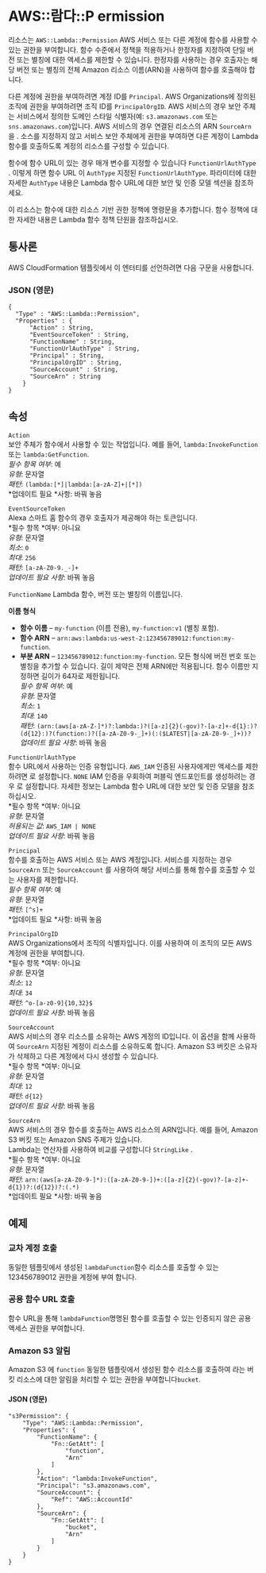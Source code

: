 # AWS::람다::P ermission

리소스는 `AWS::Lambda::Permission` AWS 서비스 또는 다른 계정에 함수를 사용할 수 있는 권한을 부여합니다. 함수 수준에서 정책을 적용하거나 한정자를 지정하여 단일 버전 또는 별칭에 대한 액세스를 제한할 수 있습니다. 한정자를 사용하는 경우 호출자는 해당 버전 또는 별칭의 전체 Amazon 리소스 이름(ARN)을 사용하여 함수를 호출해야 합니다.

다른 계정에 권한을 부여하려면 계정 ID를 `Principal`. AWS Organizations에 정의된 조직에 권한을 부여하려면 조직 ID를 `PrincipalOrgID`. AWS 서비스의 경우 보안 주체는 서비스에서 정의한 도메인 스타일 식별자(예: `s3.amazonaws.com` 또는 `sns.amazonaws.com`)입니다. AWS 서비스의 경우 연결된 리소스의 ARN `SourceArn` 을 . 소스를 지정하지 않고 서비스 보안 주체에게 권한을 부여하면 다른 계정이 Lambda 함수를 호출하도록 계정의 리소스를 구성할 수 있습니다.

함수에 함수 URL이 있는 경우 매개 변수를 지정할 수 있습니다 `FunctionUrlAuthType` . 이렇게 하면 함수 URL 이 `AuthType` 지정된 `FunctionUrlAuthType`. 파라미터에 대한 자세한 `AuthType` 내용은 Lambda 함수 URL에 대한 보안 및 인증 모델 섹션을 참조하세요.

이 리소스는 함수에 대한 리소스 기반 권한 정책에 명령문을 추가합니다. 함수 정책에 대한 자세한 내용은 Lambda 함수 정책 단원을 참조하십시오.

## 통사론

AWS CloudFormation 템플릿에서 이 엔터티를 선언하려면 다음 구문을 사용합니다.

### JSON (영문)

```
{
  "Type" : "AWS::Lambda::Permission",
  "Properties" : {
      "Action" : String,
      "EventSourceToken" : String,
      "FunctionName" : String,
      "FunctionUrlAuthType" : String,
      "Principal" : String,
      "PrincipalOrgID" : String,
      "SourceAccount" : String,
      "SourceArn" : String
    }
}
```

## 속성

`Action`  
보안 주체가 함수에서 사용할 수 있는 작업입니다. 예를 들어, `lambda:InvokeFunction` 또는 `lambda:GetFunction`.  
_필수 항목 여부_: 예  
_유형_: 문자열  
_패턴_: `(lambda:[*]|lambda:[a-zA-Z]+|[*])`  
*업데이트 필요 *사항: 바꿔 놓음

`EventSourceToken`  
Alexa 스마트 홈 함수의 경우 호출자가 제공해야 하는 토큰입니다.  
*필수 항목 *여부: 아니요  
_유형_: 문자열  
_최소_: `0`  
_최대_: `256`  
_패턴_: `[a-zA-Z0-9._-]+`  
_업데이트 필요 사항_: 바꿔 놓음

`FunctionName` Lambda 함수, 버전 또는 별칭의 이름입니다.

**이름 형식**

- **함수 이름** – `my-function` (이름 전용), `my-function:v1` (별칭 포함).
- **함수 ARN** – `arn:aws:lambda:us-west-2:123456789012:function:my-function`.
- **부분 ARN** – `123456789012:function:my-function`.
  모든 형식에 버전 번호 또는 별칭을 추가할 수 있습니다. 길이 제약은 전체 ARN에만 적용됩니다. 함수 이름만 지정하면 길이가 64자로 제한됩니다.  
  _필수 항목 여부_: 예  
  _유형_: 문자열  
  _최소_: `1`  
  _최대_: `140`  
  _패턴_: `(arn:(aws[a-zA-Z-]*)?:lambda:)?([a-z]{2}(-gov)?-[a-z]+-d{1}:)?(d{12}:)?(function:)?([a-zA-Z0-9-_]+)(:($LATEST|[a-zA-Z0-9-_]+))?`  
  _업데이트 필요 사항_: 바꿔 놓음

`FunctionUrlAuthType`  
함수 URL에서 사용하는 인증 유형입니다. `AWS_IAM` 인증된 사용자에게만 액세스를 제한하려면 로 설정합니다. `NONE` IAM 인증을 우회하여 퍼블릭 엔드포인트를 생성하려는 경우 로 설정합니다. 자세한 정보는 Lambda 함수 URL에 대한 보안 및 인증 모델을 참조하십시오.  
*필수 항목 *여부: 아니요  
_유형_: 문자열  
_허용되는 값_: `AWS_IAM | NONE`  
_업데이트 필요 사항_: 바꿔 놓음

`Principal`  
함수를 호출하는 AWS 서비스 또는 AWS 계정입니다. 서비스를 지정하는 경우 `SourceArn` 또는 `SourceAccount` 를 사용하여 해당 서비스를 통해 함수를 호출할 수 있는 사용자를 제한합니다.  
_필수 항목 여부_: 예  
_유형_: 문자열  
_패턴_: `[^s]+`  
*업데이트 필요 *사항: 바꿔 놓음

`PrincipalOrgID`  
AWS Organizations에서 조직의 식별자입니다. 이를 사용하여 이 조직의 모든 AWS 계정에 권한을 부여합니다.  
*필수 항목 *여부: 아니요  
_유형_: 문자열  
_최소_: `12`  
_최대_: `34`  
_패턴_: `^o-[a-z0-9]{10,32}$`  
_업데이트 필요 사항_: 바꿔 놓음

`SourceAccount`  
AWS 서비스의 경우 리소스를 소유하는 AWS 계정의 ID입니다. 이 옵션을 함께 사용하여 `SourceArn` 지정된 계정이 리소스를 소유하도록 합니다. Amazon S3 버킷은 소유자가 삭제하고 다른 계정에서 다시 생성할 수 있습니다.  
*필수 항목 *여부: 아니요  
_유형_: 문자열  
_최대_: `12`  
_패턴_: `d{12}`  
_업데이트 필요 사항_: 바꿔 놓음

`SourceArn`  
AWS 서비스의 경우 함수를 호출하는 AWS 리소스의 ARN입니다. 예를 들어, Amazon S3 버킷 또는 Amazon SNS 주제가 있습니다.  
Lambda는 연산자를 사용하여 비교를 구성합니다 `StringLike` .  
*필수 항목 *여부: 아니요  
_유형_: 문자열  
_패턴_: `arn:(aws[a-zA-Z0-9-]*):([a-zA-Z0-9-])+:([a-z]{2}(-gov)?-[a-z]+-d{1})?:(d{12})?:(.*)`  
*업데이트 필요 *사항: 바꿔 놓음

## 예제

### 교차 계정 호출

동일한 템플릿에서 생성된 `lambdaFunction`함수 리소스를 호출할 수 있는 123456789012 권한을 계정에 부여 합니다.

### 공용 함수 URL 호출

함수 URL을 통해 `lambdaFunction`명명된 함수를 호출할 수 있는 인증되지 않은 공용 액세스 권한을 부여합니다.

### Amazon S3 알림

Amazon S3 에 `function` 동일한 템플릿에서 생성된 함수 리소스를 호출하여 라는 버킷 리소스에 대한 알림을 처리할 수 있는 권한을 부여합니다`bucket`.

#### JSON (영문)

```
"s3Permission": {
    "Type": "AWS::Lambda::Permission",
    "Properties": {
        "FunctionName": {
            "Fn::GetAtt": [
                "function",
                "Arn"
            ]
        },
        "Action": "lambda:InvokeFunction",
        "Principal": "s3.amazonaws.com",
        "SourceAccount": {
            "Ref": "AWS::AccountId"
        },
        "SourceArn": {
            "Fn::GetAtt": [
                "bucket",
                "Arn"
            ]
        }
    }
}
```
